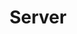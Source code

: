 ---
title: 'Server'
description: 'Library for building HTTP services like a express server but more fast 🚀'
image: 'hero.webp'
preview: 'https://npmjs.com/package/@coatl/server'
repository: 'https://github.com/coatl-labs/server'
tags: ['nodejs', 'npm', 'http', 'server', 'express']
stack:
  ts: 100
createdAt: 2022-08-22
---